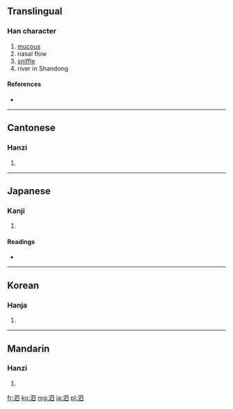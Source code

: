 ==Translingual==

===Han character===
{{Han char|rn=85|rad=水|as=05|sn=8|four=3610<sub>0</sub>|canj=水田金 (EWC)}}

# [[mucous]]
# nasal flow
# [[sniffle]]
# river in Shandong

====References====
* {{Han ref|kx=0616.170|dkj=17294|dj=1011.010|hdz=31587.030|uh=6CD7|ud=27863|bh=AA72|bd=43634}}

----

==Cantonese==

===Hanzi===
{{yue-hanzi|jyut=|y=si3}}

# {{defn|Cantonese|sort=水05}}

----

==Japanese==

===Kanji===
{{ja-kanji|grade=|rs=水05}}

# {{defn|Japanese|sort=水05}}

====Readings====
* {{ja-readings|on=[[し]] (shi)|kun=[[はなじる]] (hanajiru)}}

----

==Korean==

===Hanja===
{{ko-hanja|hangeul=사|eumhun=|rv=sa|mr=sa|y=sa}}

# {{defn|Korean|sort=水05}}

----

==Mandarin==

===Hanzi===
{{cmn-hanzi|pin=[[pēng]] ([[peng1]]), [[sì]] ([[si4]])|wg=p'eng<sup>1</sup>, ssu<sup>4</sup>}}

# {{defn|Mandarin|sort=水05}}

[[fr:泗]]
[[ko:泗]]
[[mg:泗]]
[[ja:泗]]
[[pl:泗]]
